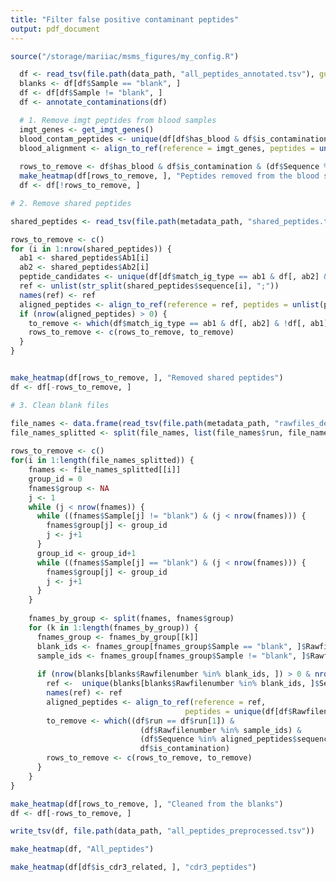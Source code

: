 ```yaml
---
title: "Filter false positive contaminant peptides"
output: pdf_document
---
```


```r
source("/storage/mariiac/msms_figures/my_config.R")
```


```r
  df <- read_tsv(file.path(data_path, "all_peptides_annotated.tsv"), guess_max = 1e5)
  blanks <- df[df$Sample == "blank", ]
  df <- df[df$Sample != "blank", ]
  df <- annotate_contaminations(df)
```

```r
  # 1. Remove imgt peptides from blood samples
  imgt_genes <- get_imgt_genes()
  blood_contam_peptides <- unique(df[df$has_blood & df$is_contamination, "Sequence"])
  blood_alignment <- align_to_ref(reference = imgt_genes, peptides = unlist(blood_contam_peptides))
  
  rows_to_remove <- df$has_blood & df$is_contamination & (df$Sequence %in% blood_alignment$sequence)
  make_heatmap(df[rows_to_remove, ], "Peptides removed from the blood samples")
  df <- df[!rows_to_remove, ]
```

```r
# 2. Remove shared peptides

shared_peptides <- read_tsv(file.path(metadata_path, "shared_peptides.tsv"))

rows_to_remove <- c()
for (i in 1:nrow(shared_peptides)) {
  ab1 <- shared_peptides$Ab1[i]
  ab2 <- shared_peptides$Ab2[i]
  peptide_candidates <- unique(df[df$match_ig_type == ab1 & df[, ab2] & !df[, ab1], "Sequence"])
  ref <- unlist(str_split(shared_peptides$sequence[i], ";"))
  names(ref) <- ref
  aligned_peptides <- align_to_ref(reference = ref, peptides = unlist(peptide_candidates))
  if (nrow(aligned_peptides) > 0) {
    to_remove <- which(df$match_ig_type == ab1 & df[, ab2] & !df[, ab1] & (df$Sequence %in% aligned_peptides$sequence))
    rows_to_remove <- c(rows_to_remove, to_remove)
  }
}


make_heatmap(df[rows_to_remove, ], "Removed shared peptides")
df <- df[-rows_to_remove, ]
```

```r
# 3. Clean blank files

file_names <- data.frame(read_tsv(file.path(metadata_path, "rawfiles_description_with_blanks.tsv")))
file_names_splitted <- split(file_names, list(file_names$run, file_names$Protease))
  
rows_to_remove <- c()
for(i in 1:length(file_names_splitted)) {
    fnames <- file_names_splitted[[i]]
    group_id = 0
    fnames$group <- NA
    j <- 1
    while (j < nrow(fnames)) {
      while ((fnames$Sample[j] != "blank") & (j < nrow(fnames))) {
        fnames$group[j] <- group_id
        j <- j+1
      }
      group_id <- group_id+1
      while ((fnames$Sample[j] == "blank") & (j < nrow(fnames))) {
        fnames$group[j] <- group_id
        j <- j+1
      }
    }
    
    fnames_by_group <- split(fnames, fnames$group)
    for (k in 1:length(fnames_by_group)) {
      fnames_group <- fnames_by_group[[k]]
      blank_ids <- fnames_group[fnames_group$Sample == "blank", ]$Rawfilenumber
      sample_ids <- fnames_group[fnames_group$Sample != "blank", ]$Rawfilenumber
        
      if (nrow(blanks[blanks$Rawfilenumber %in% blank_ids, ]) > 0 & nrow(df[df$Rawfilenumber %in% sample_ids & df$is_contamination, ]) > 0) {
        ref <-  unique(blanks[blanks$Rawfilenumber %in% blank_ids, ]$Sequence)
        names(ref) <- ref
        aligned_peptides <- align_to_ref(reference = ref, 
                                       peptides = unique(df[df$Rawfilenumber %in% sample_ids & df$is_contamination, ]$Sequence))
        to_remove <- which((df$run == df$run[1]) & 
                             (df$Rawfilenumber %in% sample_ids) & 
                             (df$Sequence %in% aligned_peptides$sequence) & 
                             df$is_contamination)
        rows_to_remove <- c(rows_to_remove, to_remove)
      }
    }
}

make_heatmap(df[rows_to_remove, ], "Cleaned from the blanks")
df <- df[-rows_to_remove, ]

write_tsv(df, file.path(data_path, "all_peptides_preprocessed.tsv"))
```


```r
make_heatmap(df, "All_peptides")
```


```r
make_heatmap(df[df$is_cdr3_related, ], "cdr3_peptides")

```




